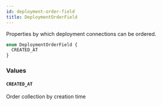 ```yaml
---
id: deployment-order-field
title: DeploymentOrderField
---
```


Properties by which deployment connections can be ordered.

```graphql
enum DeploymentOrderField {
  CREATED_AT
}
```

### Values

#### `CREATED_AT`

Order collection by creation time
